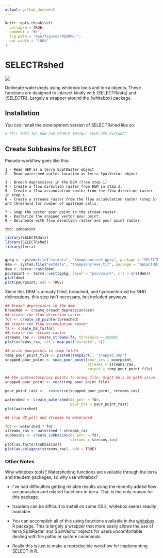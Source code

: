 ```yaml
---
output: github_document
---
```


<!-- README.md is generated from README.Rmd. Please edit that file -->

```r
knitr::opts_chunk$set(
  collapse = TRUE,
  comment = "#>",
  fig.path = "man/figures/README-",
  out.width = "100%"
)
```

# SELECTRshed

<!-- badges: start -->
[![](https://img.shields.io/badge/lifecycle-experimental-orange.svg)](https://lifecycle.r-lib.org/articles/stages.html#experimental)
<!-- badges: end -->

Delineate watersheds using whitebox tools and terra objects.
These functions are designed to interact kindly with {SELECTRdata} and {SELECTR}. Largely a wrapper around the {whitebox} package.



## Installation

You can install the development version of SELECTRshed like so:

``` r
# FILL THIS IN! HOW CAN PEOPLE INSTALL YOUR DEV PACKAGE?
```



## Create Subbasins for SELECT

Pseudo-workflow goes like this:

```
1 - Read DEM as a terra SpatRaster object
2 - Read watershed outlet location as terra SpatVector object

3 - Breach depressions in the DEM (from step 1)
4 - Create a flow direction raster from DEM in step 3.
5 - Create a flow accumulation raster from the flow direction raster in step 4.
6 - Create a streams raster from the flow accumulation raster (step 5) and threshold for number of upstream cells.

7 - Snap the vector pour point to the stream raster.
8 - Rasterize the snapped vector pour point.
9 - Delineate with flow direction raster and pour point raster.

tbd: subbasins

```

```r
library(SELECTRdata)
library(SELECTRshed)
library(terra)


gpkg <- system.file("extdata", "thompsoncreek.gpkg", package = "SELECTRdata")
dem <- system.file("extdata", "thompsoncreek.tif", package = "SELECTRdata")
dem <- terra::rast(dem)
pourpoint <- terra::vect(gpkg, layer = "pourpoint", crs = crs(dem))
plot(dem)
plot(pourpoint, add = TRUE)
```


Since this DEM is already filled, breached, and hydroenforced for NHD delineations, this step isn't necessary, but included anyways.

```r
## breach depressions in the dem
breached <- create_breach_depression(dem)
## create the flow direction raster
fdr <- create_d8_pointer(breached)
## create teh flow accumulation raster
fa <- create_D8_fa(fdr)
## create the streams raster
streams_ras <- create_streams(fa, threshold = 10000)
plot(streams_ras, col = map.pal("viridis", 1))
```


```r
## write pourpoints to temp folder
temp_pour_point_file <- paste0(tempdir(), "snapped.shp")
snapped_pour_point <- snap_pour_point(pour_pts = pourpoint,
                                      streams = streams_ras,
                                      output = temp_pour_point_file)

## the spatvectorproxy points to wrong file, might be a os path issue.
snapped_pour_point <- vect(temp_pour_point_file)
```


```r

pour_point_rast <-  rasterize(snapped_pour_point, streams_ras)

```



```r
watershed <- create_watershed(d8_pntr = fdr, 
                              pour_pts = pour_point_rast)
plot(watershed)
```



```r
## clip d8_pntr and streams to watershed

fdr <- watershed * fdr
streams_ras <- watershed * streams_ras
subbasins <- create_subbasins(d8_pntr = fdr,
                              streams = streams_ras)
plot(as.factor(subbasins))
plot(as.polygons(streams_ras), add = TRUE)
```


### Other Notes

Why whitebox tools? Watersheding functions are available through the terra and traudem packages, so why use whitebox?

- I've had difficulties getting reliable results using the recently added flow accumulation and related functions in terra. That is the only reason for this package.

- traudem can be difficult to install on some OS's, whitebox seems readily available.

- You can accomplish all of this using functions available in the [whitebox]() R package. This is largely a wrapper that more easily allows the use of terra SpatRaster and SpatVector objects for users uncomfortable dealing with file paths or system commands.

- Really this is just to make a reproducible workflow for implementing SELECT in R.

